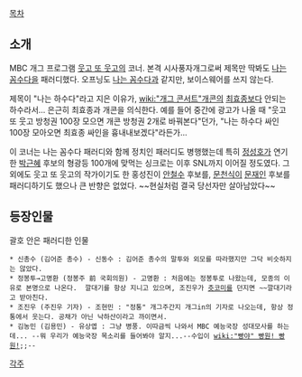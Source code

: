 [[목차]]

== 소개 ==
MBC 개그 프로그램 [[웃고 또 웃고]]의 코너. 본격 시사풍자개그로써 제목만 딱봐도 [[나는 꼼수다]]을 패러디했다. 오프닝도 [[나는 꼼수다]]과 같지만, 보이스웨어를 쓰지 않는다.

제목이 "나는 하수다"라고 지은 이유가, [[wiki:"개그 콘서트"개콘]]의 [[최효종]]보다 안되는 하수라서… 은근히 최효종과 개콘을 의식한다. 예를 들어 중간에 광고가 나올 때 "웃고 또 웃고 방청권 100장 모으면 개콘 방청권 2개로 바꿔본다"던가, "나는 하수다 싸인 100장 모아오면 최효종 싸인을 흉내내보겠다"라든가…

이 코너는 나는 꼼수다 패러디와 함께 정치인 패러디도 병행했는데 특히 [[정성호]]가 연기한 [[박근혜]] 후보의 형광등 100개에 맞먹는 싱크로는 이후 SNL까지 이어질 정도였다. 그 외에도 웃고 또 웃고의 작가이기도 한 홍성진이 [[안철수]] 후보를, [[문천식]]이 [[문재인]] 후보를 패러디하기도 했으나 큰 반향은 없었다. ~~현실처럼 결국 당선자만 살아남았다~~

== 등장인물 ==
괄호 안은 패러디한 인물
 * 신총수 (김어준 총수) - 신동수 : 김어준 총수의 말투와 외모를 따라했지만 그닥 비슷하지는 않았다.
 * 정봉투→고명환 (정봉주 前 국회의원) - 고명환 : 처음에는 정봉투로 나왔는데, 모종의 이유로 본명으로 나온다.  깔대기를 항상 지니고 있으며, 조진우가 [[츳코미]]를 던지면 ~~깔대기라고 받아친다. 
 * 조진우 (주진우 기자) - 조현민 : "정통" 개그주간지 개그in의 기자로 나오는데, 항상 정통에서 웃는다. 공채가 아닌 낙하산이라고 까이면서.
 * 김농민 (김용민) - 유상엽 : 그냥 병풍. 이따금씩 나와서 MBC 예능국장 성대모사를 하는데... --뭐 우리가 예능국장 목소리를 들어봐야 알지...--수입이 [[wiki:"빵야" 빵원! 빵원!]];;--


[[각주]]
